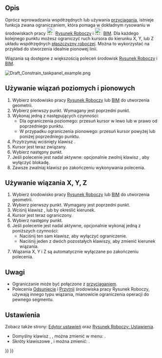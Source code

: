 <languages/>

{{Docnav/pl
|[[Draft_Snap/pl|Przyciąganie]]
|[[Draft_Pattern/pl|Kreskowanie]]
|[[Draft_Workbench/pl|środowisko pracy Rysunek Roboczy]]
|IconL=
|IconR=
|IconC=Workbench_Draft.svg
}}

{{TOCright}}

<span id="Description"></span>
==Opis==

Oprócz wprowadzania współrzędnych lub używania [[Draft_Snap/pl|przyciągania]], istnieje funkcja zwana ograniczaniem, która pomaga w dokładnym rysowaniu w środowiskach pracy [[Image:Workbench_Draft.svg|24px]] [[Draft_Workbench/pl|Rysunek Roboczy]] i [[Image:Workbench_Arch.svg|24px]] [[BIM_Workbench/pl|BIM]]. Dla każdego kolejnego punktu możesz ograniczyć ruch kursora do kierunku X, Y, lub Z układu współrzędnych [[Draft_SelectPlane/pl|płaszczyzny roboczej]]. Można to wykorzystać na przykład do stworzenia idealnie pionowej linii.

Wiązania są dostępne z większością poleceń środowisk [[Draft_Workbench/pl|Rysunek Roboczy]] i [[BIM_Workbench/pl|BIM]].

[[Image:Draft_Constrain_taskpanel_example.png]]
{{Caption|Gdy kursor jest ograniczony, panel zadań blokuje wartości, które nie są modyfikowane.}}

<span id="Usage_horizontal_and_vertical_constraints"></span>
==Używanie wiązań poziomych i pionowych==

# Wybierz środowisko pracy [[Draft_Workbench/pl|Rysunek Roboczy]] lub [[BIM_Workbench/pl|BIM]] do utworzenia geometrii.
# Wybierz pierwszy punkt. Wymagany jest poprzedni punkt.
# Wykonaj jedną z następujących czynności:
#* Dla ograniczenia poziomego: przesuń kursor w lewo lub w prawo od poprzedniego punktu.
#* W przypadku ograniczenia pionowego: przesuń kursor powyżej lub poniżej poprzedniego punktu.
# Przytrzymaj wciśnięty klawisz {{KEY|Shift}}.
# Kursor jest teraz związany.
# Wybierz następny punkt.
# Jeśli polecenie jest nadal aktywne: opcjonalnie zwolnij klawisz {{KEY|Shift}}, aby wyłączyć blokadę.
# Zawsze zwalniaj klawisz {{KEY|Shift}} po zakończeniu wykonywania polecenia.

<span id="Usage_X,_Y_and_Z_constraints"></span>
==Używanie wiązania X, Y, Z==

# Wybierz środowisko pracy [[Draft_Workbench/pl|Rysunek Roboczy]] lub [[BIM_Workbench/pl|BIM]] do utworzenia geometrii.
# Wybierz pierwszy punkt. Wymagany jest poprzedni punkt.
# Wciśnij klawisz {{KEY|X}}, {{KEY|Y}} lub {{KEY|Z}} by określić kierunek.
# Kursor jest teraz ograniczony.
# Wybierz następny punkt.
# Jeśli polecenie jest nadal aktywne, opcjonalnie wykonaj jedną z poniższych czynności:
#* Naciśnij ten sam klawisz, aby wyłączyć ograniczenie.
#* Naciśnij jeden z dwóch pozostałych klawiszy, aby zmienić kierunek wiązania.
# Wiązania X, Y i Z są automatycznie wyłączane po zakończeniu polecenia.

<span id="Notes"></span>
==Uwagi==

* Ograniczanie może być połączone z [[Draft_Snap/pl|przyciąganiem]].
* Polecenia  [[Draft_Offset/pl|Odsunięcie]] i [[Draft_Trimex/pl|Przytnij]] środowiska pracy Rysunek Roboczy, używają innego typu wiązania, mianowicie ograniczenia operacji do pewnego segmentu.

<span id="Preferences"></span>
==Ustawienia==

Zobacz także strony: [[Preferences_Editor/pl|Edytor ustawień]] oraz [[Draft_Preferences/pl|Rysunek Roboczy: Ustawienia]].

* Domyślny klawisz {{MenuCommand|modyfikujący}}, {{KEY|Shift}}, można zmienić w menu: {{MenuCommand|Edycja → Preferencje → Rysunek Roboczy → Siatka i przyciąganie → Przyciąganie → Modyfikator ograniczania}}.
* Skróty klawiszowe {{MenuCommand|X}}, {{MenuCommand|Y}} i {{MenuCommand|Z}} można zmienić: {{MenuCommand|Edycja → Preferencje → Rysunek Roboczy → Ustawienia interfejsu użytkownika → Skróty poleceń}}.


{{Docnav/pl
|[[Draft_Snap/pl|Przyciąganie]]
|[[Draft_Pattern/pl|Kreskowanie]]
|[[Draft_Workbench/pl|środowisko pracy Rysunek Roboczy]]
|IconL=
|IconR=
|IconC=Workbench_Draft.svg
}}

{{Draft Tools navi{{#translation:}}}}
{{Userdocnavi{{#translation:}}}}
{{clear}}